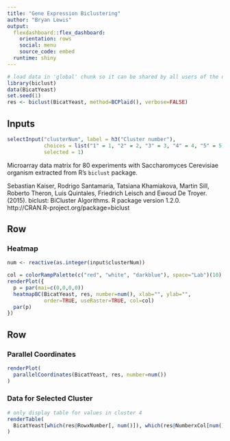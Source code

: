 ```yaml
---
title: "Gene Expression Biclustering"
author: "Bryan Lewis"
output:
  flexdashboard::flex_dashboard:
    orientation: rows
    social: menu
    source_code: embed
  runtime: shiny
---
```


```r
# load data in 'global' chunk so it can be shared by all users of the dashboard
library(biclust)
data(BicatYeast)
set.seed(1)
res <- biclust(BicatYeast, method=BCPlaid(), verbose=FALSE)
```

Inputs {.sidebar}
-----------------------------------------------------------------------

```r
selectInput("clusterNum", label = h3("Cluster number"),
            choices = list("1" = 1, "2" = 2, "3" = 3, "4" = 4, "5" = 5),
            selected = 1)
```

Microarray data matrix for 80 experiments with Saccharomyces Cerevisiae
organism extracted from R's `biclust` package.

Sebastian Kaiser, Rodrigo Santamaria, Tatsiana Khamiakova, Martin Sill, Roberto
Theron, Luis Quintales, Friedrich Leisch and Ewoud De Troyer. (2015). biclust:
BiCluster Algorithms. R package version 1.2.0.
http://CRAN.R-project.org/package=biclust

Row
-----------------------------------------------------------------------

### Heatmap

```r

num <- reactive(as.integer(input$clusterNum))

col = colorRampPalette(c("red", "white", "darkblue"), space="Lab")(10)
renderPlot({
  p = par(mai=c(0,0,0,0))
  heatmapBC(BicatYeast, res, number=num(), xlab="", ylab="",
            order=TRUE, useRaster=TRUE, col=col)
  par(p)
})
```


Row {.tabset}
-----------------------------------------------------------------------

### Parallel Coordinates

```r
renderPlot(
  parallelCoordinates(BicatYeast, res, number=num())
)
```

### Data for Selected Cluster

```r
# only display table for values in cluster 4
renderTable(
  BicatYeast[which(res@RowxNumber[, num()]), which(res@NumberxCol[num(), ])]
)
```